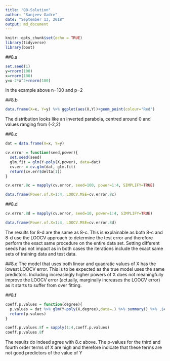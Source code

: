 ```yaml
---
title: "Q8-Solution"
author: "Sanjeev Gadre"
date: "September 13, 2018"
output: md_document
---
```


```r
knitr::opts_chunk$set(echo = TRUE)
library(tidyverse)
library(boot)
```

##8.a
```r
set.seed(1)
y=rnorm(100)
x=rnorm(100)
y=x-2*x^2+rnorm(100)
```

In the example above n=100 and p=2

##8.b
```r
data.frame(X=x, Y=y) %>% ggplot(aes(X,Y))+geom_point(colour="Red")
```

The distribution looks like an inverted parabola, centred around 0 and values ranging from {-2,2}

##8.c

```r
dat = data.frame(X=x, Y=y)

cv.error = function(seed,power){
  set.seed(seed)
  glm.fit = glm(Y~poly(X,power), data=dat)
  cv.err = cv.glm(dat, glm.fit)
  return(cv.err$delta[1])
}

cv.error.8c = mapply(cv.error, seed=100, power=1:4, SIMPLIFY=TRUE)

data.frame(Power.of.X=1:4, LOOCV.MSE=cv.error.8c)
```

##8.d
```r
cv.error.8d = mapply(cv.error, seed=10, power=1:4, SIMPLIFY=TRUE)

data.frame(Power.of.X=1:4, LOOCV.MSE=cv.error.8d)

```

The results for 8-d are the same as 8-c. This is explainable as both 8-c and 8-d use the LOOCV approach to determine the test error and therefore perform the exact same procedure on the entire data set. Setting different seeds has not impact as in both cases the iterations include the exact same sets of training data and test data.

##8.e
The model that uses both linear and quadratic values of X has the lowest LOOCV error. This is to be expected as the true model uses the same predictors. Including increasingly higher powers of X does not meaningfully improve the LOOCV error (actually, marginally increases the LOOCV error) as it starts to suffer from over fitting.

##8.f
```r
coeff.p.values = function(degree){
  p.values = dat %>% glm(Y~poly(X,degree),data=.) %>% summary() %>% .$coefficients %>% .[,4]
  return(p.values)
}

coeff.p.values.8f = sapply(1:4,coeff.p.values)
coeff.p.values.8f
```

The results do indeed agree with 8.c above. The p-values for the third and fourth order terms of X are high and therefore indicate that these terms are not good predictors of the value of Y

